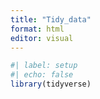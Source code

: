 ```yaml
---
title: "Tidy_data"
format: html
editor: visual
---
```


```r
#| label: setup
#| echo: false
library(tidyverse)
```
